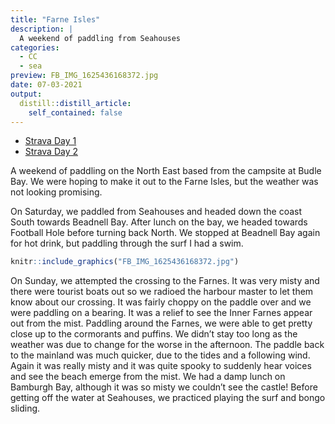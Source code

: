 ```yaml
---
title: "Farne Isles"
description: |
  A weekend of paddling from Seahouses
categories:
  - CC
  - sea
preview: FB_IMG_1625436168372.jpg
date: 07-03-2021
output:
  distill::distill_article:
    self_contained: false
---
```


- [Strava Day 1](https://www.strava.com/activities/5569358762)
- [Strava Day 2](https://www.strava.com/activities/5573988947)


A weekend of paddling on the North East based from the campsite at Budle Bay. We were hoping to make it out to the Farne Isles, but the weather was not looking promising. 

On Saturday, we paddled from Seahouses and headed down the coast South towards Beadnell Bay. After lunch on the bay, we headed towards Football Hole before turning back North. We stopped at Beadnell Bay again for hot drink, but paddling through the surf I had a swim.

```r
knitr::include_graphics("FB_IMG_1625436168372.jpg")
```

On Sunday, we attempted the crossing to the Farnes. It was very misty and there were tourist boats out so we radioed the harbour master to let them know about our crossing. It was fairly choppy on the paddle over and we were paddling on a bearing. It was a relief to see the Inner Farnes appear out from the mist. Paddling around the Farnes, we were able to get pretty close up to the cormorants and puffins. We didn't stay too long as the weather was due to change for the worse in the afternoon. The paddle back to the mainland was much quicker, due to the tides and a following wind. Again it was really misty and it was quite spooky to suddenly hear voices and see the beach emerge from the mist. We had a damp lunch on Bamburgh Bay, although it was so misty we couldn't see the castle! Before getting off the water at Seahouses, we practiced playing the surf and bongo sliding.


